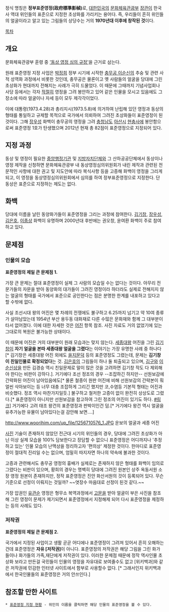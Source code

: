 정식 명칭은 '''정부표준영정(政府標準影幀)'''로, [[대한민국]]의 [[문화체육관광부]] [[장관]]이 한국사 역대 위인들의 표준으로 지정한 초상화를 가리키는 용어다. 즉, 우리들이 흔히 위인들의 얼굴이라고 알고 있는 그림들의 상당수는 거의 '''1970년대 이후에 창작된 것'''이다.

[[목차]]

== 개요 == 
문화체육관광부 훈령 중 [http://nationalculture.mcst.go.kr/portrait/consider/rule.jsp '동상 영정 심의 규정']을 근거로 삼는다.

원래 표준영정 지정 사업은 [[박정희]] 정부 시기에 시작한 [[충무공 이순신]]의 추숭 및 관련 사적 성역화 과정에서 비롯한 것인데, 충무공은 물론이고 옛 사람들의 얼굴을 당대에 그린 초상화가 현대까지 전해지는 사례가 극히 드물었다. 이 때문에 그때까지 기념사업회나 사당 등에서는 각자 [[적절]]히 영정을 그려 봉안하고 있어 같은 인물을 모시고 있음에도 그 장소에 따라 얼굴이나 자세 등이 모두 제각각이었다.

이에 대통령(1973.4.28)과 총리지시(1973.5.8)에 의거하여 난립해 있던 영정과 동상의 형태를 통일하고 규제할 목적으로 국가에서 의뢰하여 그려진 초상화들이 표준영정이 된 것이다. 그해 [[장우성]] 화백이 충무공의 영정을 그려 [[충청남도]] [[아산시]] [[현충사]]에 봉안함으로써 표준영정 1호가 탄생했으며 2012년 현재 총 82점이 표준영정으로 지정되어 있다.

== 지정 과정 ==
동상 및 영정이 필요한 [[중앙행정기관]] 및 [[지방자치단체]]와 그 산하공공단체에서 동상이나 영정 제작을 신청하면 문화체육관광부 내 동상영정심의위원회가 내린 제작과 관련된 전문적인 사항에 대한 권고 및 지도안에 따라 복식사항 등을 고증해 화백이 영정을 그리게 되고, 이 영정을 동상영정심의위원회에서 심의를 하여 정부표준영정으로 지정한다. 단 동상은 표준으로 지정하는 제도는 없다.

== 화백 ==
당대에 이름을 날린 동양화가들이 표준영정을 그리는 과정에 참여한다. [[김기창]], [[장우성]], [[김은호]], [[이종상]] 화백이 유명하며 2000년대 후반에는 권오창, 윤여환 화백이 주로 참여하고 있다.

== 문제점 ==
=== 인물의 모습 ===
'''표준영정의 제일 큰 문제점 1.'''

가장 큰 문제는 절대 표준영정이 실제 그 사람의 모습일 수는 없다는 것이다. 아무리 전문가들의 자문을 받아 동양화의 대가들이 그려진 영정이라 하더라도 실제로 전해지지 않는 얼굴의 형태를 국가에서 표준으로 공인한다는 점은 분명한 한계를 내포하고 있다고 할 수밖에 없다. 

사실 조선시대 왕의 어진은 몇 차례의 전쟁에도 불구하고 6.25까지 넘기고 약 10여 종류가 살아남았는데 1954년 부산 용두동 대화재로 다른 수많은 문화재와 함께 그 대부분이 타서 없어졌다. 이에 대한 자세한 것은 [[어진]] 항목 참조. 사진 자료도 거의 없었기에 있는 그대로의 복원은 불가능한 상태이다. 

이 때문에 어진은 거의 대부분이 원래 모습과는 맞지 않는다. [[세종대왕]] 어진을 그린 [[김기창]]이 '''자기 얼굴을 본따 세종대왕 얼굴을 그렸다'''는 이야기는 가장 유명한 사례 중 하나다[* 김기창은 세종대왕 어진 외에도 [[을지문덕]] 등의 표준영정도 그렸는데, 문제는 '''김기창이 친일인물로 확정되었다'''는 것. [[김은호]]의 그림들이 하나 둘 퇴출되고 있으며, [[김구]]와 [[이순신]]상을 만든 김경승 역시 친일문제로 말이 많은 것을 고려하면 김기창 작도 다 제외해야 한다는 비판이 강하다.]. 거기에다 조선 정조의 경우 --조잡하긴 하지만-- 선원보감에 간략화된 어진이 남아있음에도[* 물론 철종이 원판 어진에 비해 선원보감의 간략본이 훠얼씬 삭아보이는 등 너무 대충 조잡하게 그리긴 했지만 코,수염등 기본적 형태는 어진과 비슷했다. 정조 역시 마찬가지일듯.] 불구하고 철저한 고증이 없이 완전히 상상도로 그렸다.[* 표준영정이 아니지만 선원보감을 참고하여 그린 정조의 어진이 있기도 하다. [http://bookseum.hwabong.com/filedata_museum/219/9718_1_1.jpg #링크]] 거기에다 고려 태조 왕건의 표준영정과 판박이인건 덤.[* 거기에다 왕건 역시 얼굴을 유추가능한 유물이 남아있다는걸 감안해 보면....]

http://www.woorihim.com/up_file/1256710576_1.JPG
운보의 얼굴과 세종 어진

[[사진]] 기술이 존재하지 않았던 전근대 시기의 위인들의 경우, 당대에 그려진 초상화가 아닌 이상 실제 모습을 100% 담보한다고 장담할 수 없으니 표준영정은 어디까지나 '추정하고 있는' 인물 모습의 난맥상을 정리하고자 '편의상' 제정한 것이다. 한마디로 표준영정이 절대적 진리일 수는 없으며, 엄밀히 따지자면 하나의 약속에 불과한 것이다.

고증과 관련해서도 충무공 영정의 흉배가 실제로는 존재하지 않은 형태를 화백이 임의로 그렸다는 비판이 있으며, 황희의 경우는 명벽히 당대에 그려진 원본인 상주 옥동서원 소장 영정 원본이 존재하지만, 정작 표준영정은 진안 화산서원의 것이 등록되어 있다. 무슨 기준으로 선정이 이뤄지는 것일까? ~~엿장수 마음대로 선정이 된것 같다.~~

가장 압권인 [[유관순]] 영정은 형무소 복역과정에서 [[고문]]을 받아 얼굴이 부은 사진을 참조해 그린 영정이 문제가 제기되면서 표준영정에서 지정해제 되어 다시 표준영정을 제정하는 등의 사례도 있다.

=== 저작권 ===
'''표준영정의 제일 큰 문제점 2.'''

국가에서 지정된 사업이고 생활 곧곧 어디에나 표준영정이 그려져 있어서 흔히 오해하는 건데 표준영정은 '''자유 [저작권]'''이 아니다. 표준영정의 저작권은 해당 그림을 그린 화가들이나 화가들의 가족,재단에게 저작권이 있다. 이러한 문제점 때문에 정작 역사인물 초상화 보라고 만든걸 국민들이 인물의 영정을 자유대로 보여줄수도 없고 [위키백과]와 같은 저작권에 민감한 인터넷 사이트에서 함부로 사용할수 없다. [* 그래서인지 위키백과에서 한국인물들의 표준영정은 거의 안쓰인다.]

== 참조할 만한 사이트 ==
 * [http://nationalculture.mcst.go.kr/portrait/intro/status.jsp 표준영정 지정 현황] - 위인의 이름을 클릭하면 해당 인물의 표준영정을 볼 수 있다.
